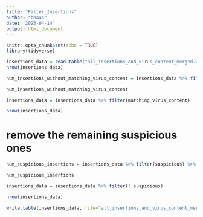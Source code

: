 ```yaml
---
title: "Filter_Insertions"
author: "bhaas"
date: '2023-04-14'
output: html_document
---
```


```r
knitr::opts_chunk$set(echo = TRUE)
library(tidyverse)
```


```r

insertions_data = read.table("all_insertions_and_virus_content_merged.w_shared_site_info.tsv", header=T, sep="\t", stringsAsFactors = F)
nrow(insertions_data)

```


```r

num_insertions_without_matching_virus_content = insertions_data %>% filter(! matching_virus_content) %>% nrow()

num_insertions_without_matching_virus_content

```

```r

insertions_data = insertions_data %>% filter(matching_virus_content) 

nrow(insertions_data)


```


# remove the remaining suspicious ones

```r

num_suspicious_insertions = insertions_data %>% filter(suspicious) %>% nrow()

num_suspicious_insertions

```

```r

insertions_data = insertions_data %>% filter(! suspicious)

nrow(insertions_data)

```


```r


write.table(insertions_data, file="all_insertions_and_virus_content_merged.FILTERED.tsv", sep="\t", quote=F, row.names=F)

```




